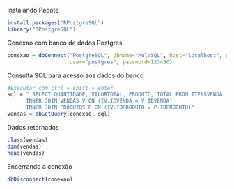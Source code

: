 
Instalando Pacote
```{r}
install.packages("RPostgreSQL")
library("RPostgreSQL")
```
Conexao com banco de dados Postgres
```{r}
conexao = dbConnect("PostgreSQL", dbname="AulaSQL", host="localhost", port=5432,
                    user="postgres", password=123456)
```
Consulta SQL para acesso aos dados do banco
```{r}
#Executar com ctrl + shift + enter
sql = " SELECT QUANTIDADE, VALORTOTAL, PRODUTO, TOTAL FROM ITENSVENDA  IV
      INNER JOIN VENDAS V ON (IV.IDVENDA = V.IDVENDA) 
      INNER JOIN PRODUTOS P ON (IV.IDPRODUTO = P.IDPRODUTO)"
vendas = dbGetQuery(conexao, sql)
```
Dados retornados
```{r}
class(vendas)
dim(vendas)
head(vendas)
```
Encerrando a conexão
```{r}
dbDisconnect(conexao)
```
